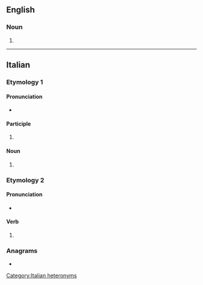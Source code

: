 ==English==

===Noun===
{{head|en|noun form}}

# {{plural of|en|pentito}}

----

==Italian==

===Etymology 1===

====Pronunciation====
* {{it-IPA|pentìti}}

====Participle====
{{head|it|past participle form}}

# {{inflection of|it|pentito||m|p}}

====Noun====
{{head|it|noun form|g=m}}

# {{plural of|it|pentito}}

===Etymology 2===

====Pronunciation====
* {{it-IPA|pèntiti}}

====Verb====
{{head|it|verb form}}

# {{inflection of|it|pentirsi||2|s|impr}}

===Anagrams===
* {{anagrams|it|a=eiinptt|pettini}}

[[Category:Italian heteronyms]]